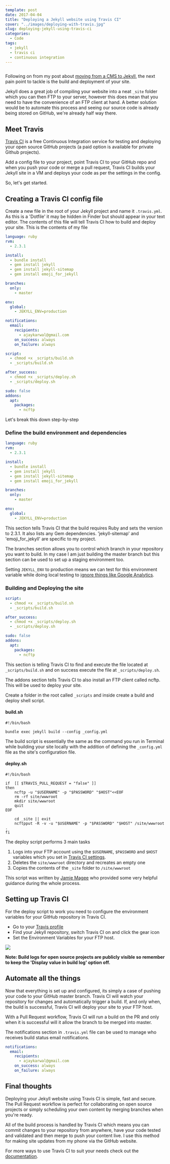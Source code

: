 ```yaml
---
template: post
date: 2017-04-04
title: "Deploying a Jekyll website using Travis CI"
cover: "../images/deploying-with-travis.jpg"
slug: deploying-jekyll-using-travis-ci
categories:
  - Code
tags:
  - jekyll
  - travis ci
  - continuous integration
---
```


<Img fluid={props.cover} className="post-cover-image webfeedsFeaturedVisual" />

Following on from my post about <a href="/switching-from-cms-to-jekyll/">moving from a CMS to Jekyll</a>, the next pain point to tackle is the build and deployment of your site.

Jekyll does a great job of compiling your website into a neat `_site` folder which you can then FTP to your server, however this does mean that you need to have the convenience of an FTP client at hand. A better solution would be to automate this process and seeing our source code is already being stored on GitHub, we're already half way there.

## Meet Travis

[Travis CI](https://travis-ci.org/) is a free Continuous Integration service for testing and deploying your open source GitHub projects (a paid option is available for private Github projects).

Add a config file to your project, point Travis CI to your GitHub repo and when you push your code or merge a pull request, Travis CI builds your Jekyll site in a VM and deploys your code as per the settings in the config.

So, let's get started.

## Creating a Travis CI config file

Create a new file in the root of your Jekyll project and name it `.travis.yml`. As this is a 'Dotfile' it may be hidden in Finder but should appear in your text editor. The contents of this file will tell Travis CI how to build and deploy your site. This is the contents of my file

```yaml
language: ruby
rvm:
  - 2.3.1

install:
  - bundle install
  - gem install jekyll
  - gem install jekyll-sitemap
  - gem install emoji_for_jekyll

branches:
  only:
    - master

env:
  global:
    - JEKYLL_ENV=production

notifications:
  email:
    recipients:
      - ajaykarwal@gmail.com
    on_success: always
    on_failure: always

script:
  - chmod +x _scripts/build.sh
  - _scripts/build.sh

after_success:
  - chmod +x _scripts/deploy.sh
  - _scripts/deploy.sh

sudo: false
addons:
  apt:
    packages:
      - ncftp
```

Let's break this down step-by-step

### Define the build environment and dependencies

```yaml
language: ruby
rvm:
  - 2.3.1

install:
  - bundle install
  - gem install jekyll
  - gem install jekyll-sitemap
  - gem install emoji_for_jekyll

branches:
  only:
    - master

env:
  global:
    - JEKYLL_ENV=production
```

This section tells Travis CI that the build requires Ruby and sets the version to 2.3.1. It also lists any Gem dependencies. 'jekyll-sitemap' and 'emoji_for_jekyll' are specific to my project.

The branches section allows you to control which branch in your repository you want to build. In my case I am just building the master branch but this section can be used to set up a staging environment too.

Setting `JEKYLL_ENV` to production means we can test for this environment variable while doing local testing to [ignore things like Google Analytics](https://github.com/ajaykarwal/portfolio/blob/master/_includes/head.html#L26-L28).

### Building and Deploying the site

```yaml
script:
  - chmod +x _scripts/build.sh
  - _scripts/build.sh

after_success:
  - chmod +x _scripts/deploy.sh
  - _scripts/deploy.sh

sudo: false
addons:
  apt:
    packages:
      - ncftp
```

This section is telling Travis CI to find and execute the file located at `_scripts/build.sh` and on success execute the file at `_scripts/deploy.sh`.

The addons section tells Travis CI to also install an FTP client called ncftp. This will be used to deploy your site.

Create a folder in the root called `_scripts` and inside create a build and deploy shell script.

#### build.sh

```shell
#!/bin/bash

bundle exec jekyll build --config _config.yml
```

The build script is essentially the same as the command you run in Terminal while building your site locally with the addition of defining the `_config.yml` file as the site's configuration file.

#### deploy.sh

```shell
#!/bin/bash

if  [[ $TRAVIS_PULL_REQUEST = "false" ]]
then
    ncftp -u "$USERNAME" -p "$PASSWORD" "$HOST"<<EOF
    rm -rf site/wwwroot
    mkdir site/wwwroot
    quit
EOF

    cd _site || exit
    ncftpput -R -v -u "$USERNAME" -p "$PASSWORD" "$HOST" /site/wwwroot .
fi
```

The deploy script performs 3 main tasks

1. Logs into your FTP account using the `$USERNAME`, `$PASSWORD` and `$HOST` variables which you set in [Travis CI settings](#setting-up-travis-ci).
1. Deletes the `site/wwwroot` directory and recreates an empty one
1. Copies the contents of the `_site` folder to `/site/wwwroot`

This script was written by [Jamie Magee](https://jamiemagee.co.uk/2015/03/31/continuous-deployment-jekyll-to-azure/) who provided some very helpful guidance during the whole process.

## Setting up Travis CI

For the deploy script to work you need to configure the environment variables for your GitHub repository in Travis CI.

- Go to your [Travis profile](https://travis-ci.org/profile/)
- Find your Jekyll repository, switch Travis CI on and click the gear icon
- Set the Environment Variables for your FTP host.

![](travis-settings.png)

**Note: Build logs for open source projects are publicly visible so remember to keep the 'Display value in build log' option off.**

## Automate all the things

Now that everything is set up and configured, its simply a case of pushing your code to your GitHub master branch. Travis CI will watch your repository for changes and automatically trigger a build. If, and only when, the build is successful, Travis CI will deploy your site to your FTP host.

With a Pull Request workflow, Travis CI will run a build on the PR and only when it is successful will it allow the branch to be merged into master.

The notifications section in `.travis.yml` file can be used to manage who receives build status email notifications.

```yaml
notifications:
  email:
    recipients:
      - ajaykarwal@gmail.com
    on_success: always
    on_failure: always
```

## Final thoughts

Deploying your Jekyll website using Travis CI is simple, fast and secure. The Pull Request workflow is perfect for collaborating on open source projects or simply scheduling your own content by merging branches when you're ready.

All of the build process is handled by Travis CI which means you can commit changes to your repository from anywhere, have your code tested and validated and then merge to push your content live. I use this method for making site updates from my phone via the GitHub website.

For more ways to use Travis CI to suit your needs check out the [documentation](https://docs.travis-ci.com/).
